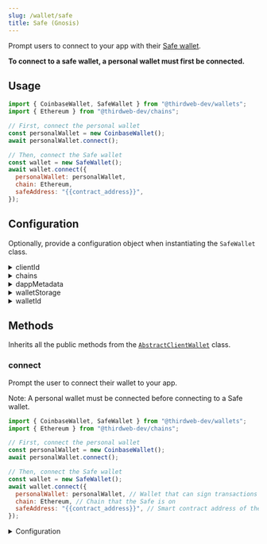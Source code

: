 ```yaml
---
slug: /wallet/safe
title: Safe (Gnosis)
---
```



Prompt users to connect to your app with their [Safe wallet](https://safe.global/wallet).

**To connect to a safe wallet, a personal wallet must first be connected.**

## Usage

```javascript
import { CoinbaseWallet, SafeWallet } from "@thirdweb-dev/wallets";
import { Ethereum } from "@thirdweb-dev/chains";

// First, connect the personal wallet
const personalWallet = new CoinbaseWallet();
await personalWallet.connect();

// Then, connect the Safe wallet
const wallet = new SafeWallet();
await wallet.connect({
  personalWallet: personalWallet,
  chain: Ethereum,
  safeAddress: "{{contract_address}}",
});
```

## Configuration

Optionally, provide a configuration object when instantiating the `SafeWallet` class.

<details>
  <summary>clientId </summary>
  <div>

Provide `clientId` to use the thirdweb RPCs for given `chains`

You can create a client ID for your application from [thirdweb dashboard](https://thirdweb.com/create-api-key).

</div>
</details>

<details>
  <summary>chains</summary>
  <div>

Provide an array of chains you want to support.

Must be an array of `Chain` objects, from the [`@thirdweb-dev/chains`](https://www.npmjs.com/package/@thirdweb-dev/chains) package.

Defaults to our [default chains](/react/react.thirdwebprovider#default-chains).

```javascript
import { SafeWallet } from "@thirdweb-dev/wallets";
import { Ethereum } from "@thirdweb-dev/chains";

const walletWithOptions = new SafeWallet(
  // highlight-start
  {
    chains: [Ethereum],
  },
  // highlight-end
);
```

</div>
</details>

<details>
  <summary>dappMetadata</summary>
  <div>

Information about your app that the wallet will display when your app tries to connect to it.

Must be an object containing `name`, `url`, `description` and `logoUrl` properties.

```javascript
import { SafeWallet } from "@thirdweb-dev/wallets";

const walletWithOptions = new SafeWallet({
  // highlight-start
  dappMetadata: {
    name: "thirdweb powered dApp",
    url: "https://thirdweb.com",
    description: "thirdweb powered dApp",
    logoUrl: "https://thirdweb.com/favicon.ico",
  },
  // highlight-end
});
```

</div>
</details>

<details>
  <summary>walletStorage</summary>
  <div>

Some wallets need to store data in persistent storage. This is the storage that will be used for that.

Must be an object conforming to the `AsyncStorage` interface:

```typescript
export interface AsyncStorage {
  getItem(key: string): Promise<string | null>;
  setItem(key: string, value: string): Promise<void>;
  removeItem(key: string): Promise<void>;
}
```

Example:

```javascript
import { SafeWallet } from "@thirdweb-dev/wallets";

const walletWithOptions = new SafeWallet(
  // highlight-start
  {
    walletStorage: {
      getItem: (key) => {
        // Implement your own storage logic here
      },
      removeItem: (key) => {
        // Implement your own storage logic here
      },
      setItem: (key, value) => {
        // Implement your own storage logic here
      },
    },
  },
  // highlight-end
);
```

</div>
</details>

<details>
  <summary>walletId</summary>
  <div>

An ID for the wallet used to store the wallet in the `walletStorage`.

```javascript
import { SafeWallet } from "@thirdweb-dev/wallets";

const walletWithOptions = new SafeWallet(
  // highlight-start
  {
    walletId: "wallet-id",
  },
  // highlight-end
);
```

</div>
</details>

## Methods

Inherits all the public methods from the [`AbstractClientWallet`](interfaces/abstract-client-wallet) class.

### connect

Prompt the user to connect their wallet to your app.

Note: A personal wallet must be connected before connecting to a Safe wallet.

```javascript
import { CoinbaseWallet, SafeWallet } from "@thirdweb-dev/wallets";
import { Ethereum } from "@thirdweb-dev/chains";

// First, connect the personal wallet
const personalWallet = new CoinbaseWallet();
await personalWallet.connect();

// Then, connect the Safe wallet
const wallet = new SafeWallet();
await wallet.connect({
  personalWallet: personalWallet, // Wallet that can sign transactions on the Safe
  chain: Ethereum, // Chain that the Safe is on
  safeAddress: "{{contract_address}}", // Smart contract address of the Safe
});
```

<details>
  <summary>Configuration</summary>
  <div>

#### personalWallet

The instance of a personal wallet that can sign transactions on the Safe.

Must be of type `EVMWallet` such as [`CoinbaseWallet`](/wallet/coinbase-wallet) or [`MetamaskWallet`](/wallet/metamask).

#### chain

The chain that the Safe smart contract is deployed to.

Must be a `Chain` object, from the [`@thirdweb-dev/chains`](https://www.npmjs.com/package/@thirdweb-dev/chains) package.

#### safeAddress

Smart contract address of the Safe wallet.

Must be a `string`.

#### Return Value

Returns a `string` containing the wallet address, or throws and error if connection failed.

```typescript
string;
```

</div>
</details>
